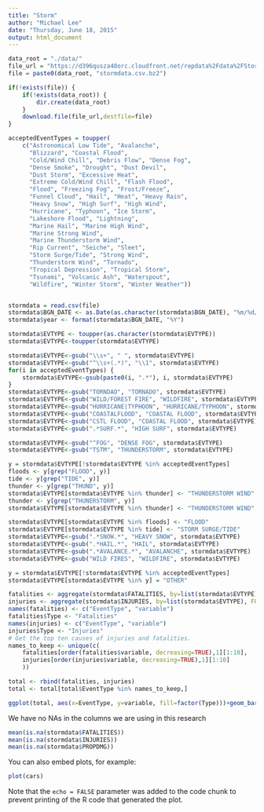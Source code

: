 ```yaml
---
title: "Storm"
author: "Michael Lee"
date: "Thursday, June 18, 2015"
output: html_document
---
```





```r
data_root = "./data/"
file_url = "https://d396qusza40orc.cloudfront.net/repdata%2Fdata%2FStormData.csv.bz2"
file = paste0(data_root, "stormdata.csv.bz2")

if(!exists(file)) {
    if(!exists(data_root)) {
        dir.create(data_root)
    }
    download.file(file_url,destfile=file)
}

acceptedEventTypes = toupper(
    c("Astronomical Low Tide", "Avalanche",
      "Blizzard", "Coastal Flood", 
      "Cold/Wind Chill", "Debris Flow", "Dense Fog",
      "Dense Smoke", "Drought", "Dust Devil",
      "Dust Storm", "Excessive Heat", 
      "Extreme Cold/Wind Chill", "Flash Flood",
      "Flood", "Freezing Fog", "Frost/Freeze",
      "Funnel Cloud", "Hail", "Heat", "Heavy Rain",
      "Heavy Snow", "High Surf", "High Wind",
      "Hurricane", "Typhoon", "Ice Storm", 
      "Lakeshore Flood", "Lightning",
      "Marine Hail", "Marine High Wind",
      "Marine Strong Wind", 
      "Marine Thunderstorm Wind", 
      "Rip Current", "Seiche", "Sleet",
      "Storm Surge/Tide", "Strong Wind",
      "Thunderstorm Wind", "Tornado",
      "Tropical Depression", "Tropical Storm",
      "Tsunami", "Volcanic Ash", "Waterspout",
      "Wildfire", "Winter Storm", "Winter Weather"))


stormdata = read.csv(file)
stormdata$BGN_DATE <- as.Date(as.character(stormdata$BGN_DATE), "%m/%d/%Y")
stormdata$year <- format(stormdata$BGN_DATE, "%Y")

stormdata$EVTYPE <- toupper(as.character(stormdata$EVTYPE))
stormdata$EVTYPE<-toupper(stormdata$EVTYPE)

stormdata$EVTYPE<-gsub("\\s+", " ", stormdata$EVTYPE)
stormdata$EVTYPE<-gsub("^\\s+(.*)", "\\1", stormdata$EVTYPE)
for(i in acceptedEventTypes) {
    stormdata$EVTYPE<-gsub(paste0(i, ".*"), i, stormdata$EVTYPE)
}
stormdata$EVTYPE<-gsub("TORNDAO", "TORNADO", stormdata$EVTYPE)
stormdata$EVTYPE<-gsub("WILD/FOREST FIRE", "WILDFIRE", stormdata$EVTYPE)
stormdata$EVTYPE<-gsub("HURRICANE|TYPHOON", "HURRICANE/TYPHOON", stormdata$EVTYPE)
stormdata$EVTYPE<-gsub("COASTALFLOOD", "COASTAL FLOOD", stormdata$EVTYPE)
stormdata$EVTYPE<-gsub("CSTL FLOOD", "COASTAL FLOOD", stormdata$EVTYPE)
stormdata$EVTYPE<-gsub(".*SURF.*", "HIGH SURF", stormdata$EVTYPE)

stormdata$EVTYPE<-gsub("^FOG", "DENSE FOG", stormdata$EVTYPE)
stormdata$EVTYPE<-gsub("TSTM", "THUNDERSTORM", stormdata$EVTYPE)

y = stormdata$EVTYPE[!stormdata$EVTYPE %in% acceptedEventTypes]
floods <- y[grep("FLOOD", y)]
tide <- y[grep("TIDE", y)]
thunder <- y[grep("THUND", y)]
stormdata$EVTYPE[stormdata$EVTYPE %in% thunder] <- "THUNDERSTORM WIND"
thunder <- y[grep("THUNERSTORM", y)]
stormdata$EVTYPE[stormdata$EVTYPE %in% thunder] <- "THUNDERSTORM WIND"

stormdata$EVTYPE[stormdata$EVTYPE %in% floods] <- "FLOOD"
stormdata$EVTYPE[stormdata$EVTYPE %in% tide] <- "STORM SURGE/TIDE"
stormdata$EVTYPE<-gsub(".*SNOW.*", "HEAVY SNOW", stormdata$EVTYPE)
stormdata$EVTYPE<-gsub(".*HAIL.*", "HAIL", stormdata$EVTYPE)
stormdata$EVTYPE<-gsub(".*AVALANCE.*", "AVALANCHE", stormdata$EVTYPE)
stormdata$EVTYPE<-gsub("WILD FIRES", "WILDFIRE", stormdata$EVTYPE)

y = stormdata$EVTYPE[!stormdata$EVTYPE %in% acceptedEventTypes]
stormdata$EVTYPE[stormdata$EVTYPE %in% y] = "OTHER"

fatalities <- aggregate(stormdata$FATALITIES, by=list(stormdata$EVTYPE), FUN=sum)
injuries <- aggregate(stormdata$INJURIES, by=list(stormdata$EVTYPE), FUN=sum)
names(fatalities) <- c("EventType", "variable")
fatalities$Type <- "Fatalities"
names(injuries) <- c("EventType", "variable")
injuries$Type <- "Injuries"
# Get the top ten causes of injuries and fatalities.
names_to_keep <- unique(c(
    fatalities[order(fatalities$variable, decreasing=TRUE),1][1:10],
    injuries[order(injuries$variable, decreasing=TRUE),1][1:10]
    ))

total <- rbind(fatalities, injuries)
total <- total[total$EventType %in% names_to_keep,]

ggplot(total, aes(x=EventType, y=variable, fill=factor(Type)))+geom_bar(stat="identity")
```

We have no NAs in the columns we are using in this research

```r
mean(is.na(stormdata$FATALITIES))
mean(is.na(stormdata$INJURIES))
mean(is.na(stormdata$PROPDMG))
```

You can also embed plots, for example:

```r
plot(cars)
```

Note that the `echo = FALSE` parameter was added to the code chunk to prevent printing of the R code that generated the plot.
